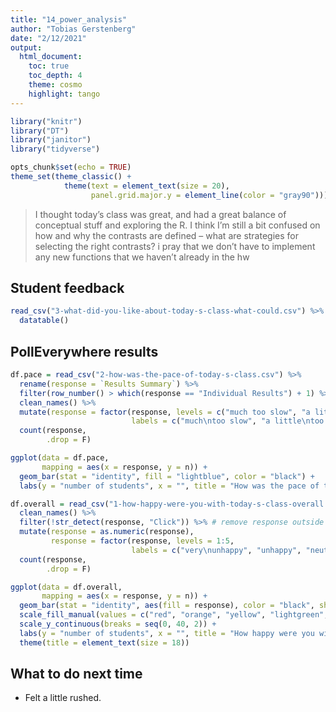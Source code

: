 ```yaml
---
title: "14_power_analysis"
author: "Tobias Gerstenberg"
date: "2/12/2021"
output: 
  html_document:
    toc: true
    toc_depth: 4
    theme: cosmo
    highlight: tango
---
```


```r
library("knitr")
library("DT")
library("janitor")
library("tidyverse")

opts_chunk$set(echo = TRUE)
theme_set(theme_classic() + 
            theme(text = element_text(size = 20),
                  panel.grid.major.y = element_line(color = "gray90")))
```

> I thought today's class was great, and had a great balance of conceptual stuff and exploring the R. I think I'm still a bit confused on how and why the contrasts are defined -- what are strategies for selecting the right contrasts?
> i pray that we don't have to implement any new functions that we haven't already in the hw

## Student feedback 

```r
read_csv("3-what-did-you-like-about-today-s-class-what-could.csv") %>% 
  datatable()
```

## PollEverywhere results 

```r
df.pace = read_csv("2-how-was-the-pace-of-today-s-class.csv") %>% 
  rename(response = `Results Summary`) %>% 
  filter(row_number() > which(response == "Individual Results") + 1) %>% 
  clean_names() %>%  
  mutate(response = factor(response, levels = c("much too slow", "a little too slow", "just right", "a little too fast", "much too fast"),
                           labels = c("much\ntoo slow", "a little\ntoo slow", "just right", "a little\ntoo fast", "much\ntoo fast"))) %>% 
  count(response,
        .drop = F)

ggplot(data = df.pace,
       mapping = aes(x = response, y = n)) + 
  geom_bar(stat = "identity", fill = "lightblue", color = "black") +
  labs(y = "number of students", x = "", title = "How was the pace of today's class?")
```

```r
df.overall = read_csv("1-how-happy-were-you-with-today-s-class-overall.csv") %>% 
  clean_names() %>% 
  filter(!str_detect(response, "Click")) %>% # remove response outside of the click regions 
  mutate(response = as.numeric(response),
         response = factor(response, levels = 1:5,
                           labels = c("very\nunhappy", "unhappy", "neutral", "happy", "very\nhappy"))) %>% 
  count(response,
        .drop = F)

ggplot(data = df.overall,
       mapping = aes(x = response, y = n)) + 
  geom_bar(stat = "identity", aes(fill = response), color = "black", show.legend = F) +
  scale_fill_manual(values = c("red", "orange", "yellow", "lightgreen", "green")) +
  scale_y_continuous(breaks = seq(0, 40, 2)) + 
  labs(y = "number of students", x = "", title = "How happy were you with today's class overall?") +
  theme(title = element_text(size = 18))
```

## What to do next time

- Felt a little rushed. 


